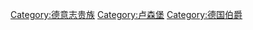 {{Commonscat|Counts of Luxembourg}}

[[Category:德意志贵族|Category:德意志贵族]]
[[Category:卢森堡|Category:卢森堡]]
[[Category:德国伯爵|Category:德国伯爵]]